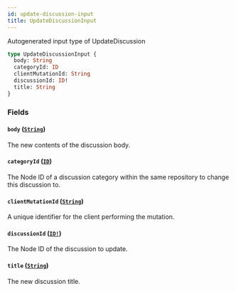 ```yaml
---
id: update-discussion-input
title: UpdateDiscussionInput
---
```


Autogenerated input type of UpdateDiscussion

```graphql
type UpdateDiscussionInput {
  body: String
  categoryId: ID
  clientMutationId: String
  discussionId: ID!
  title: String
}
```

### Fields

#### `body` ([`String`](/docs/api/scalars/string))

The new contents of the discussion body.

#### `categoryId` ([`ID`](/docs/api/scalars/id))

The Node ID of a discussion category within the same repository to change this discussion to.

#### `clientMutationId` ([`String`](/docs/api/scalars/string))

A unique identifier for the client performing the mutation.

#### `discussionId` ([`ID!`](/docs/api/scalars/id))

The Node ID of the discussion to update.

#### `title` ([`String`](/docs/api/scalars/string))

The new discussion title.
